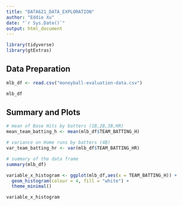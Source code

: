 ```yaml
---
title: "DATA621_DATA_EXPLORATION"
author: "Eddie Xu"
date: "`r Sys.Date()`"
output: html_document
---
```


```r
library(tidyverse)
library(gtExtras)
```

## Data Preparation

```r
mlb_df <- read.csv("moneyball-evaluation-data.csv")

mlb_df
```

## Summary and Plots
```r
# mean of Base Hits by batters (1B,2B,3B,HR)
mean_team_batting_h <- mean(mlb_df$TEAM_BATTING_H)

# variance on Home runs by batters (4B)
var_team_batting_hr <- var(mlb_df$TEAM_BATTING_HR)

# summary of the data frame
summary(mlb_df)
```

```r
variable_x_histogram <- ggplot(mlb_df,aes(x = TEAM_BATTING_H)) +
  geom_histogram(colour = 4, fill = "white") +
  theme_minimal()

variable_x_histogram
```





























